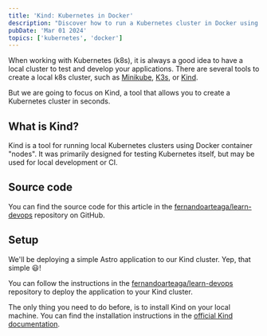 ```yaml
---
title: 'Kind: Kubernetes in Docker'
description: "Discover how to run a Kubernetes cluster in Docker using Kind, a tool that allows you to create a Kubernetes cluster in seconds."
pubDate: 'Mar 01 2024'
topics: ['kubernetes', 'docker']
---
```


When working with Kubernetes (k8s), it is always a good idea to have a local cluster to test and develop your applications.
There are several tools to create a local k8s cluster, such as [Minikube](https://minikube.sigs.k8s.io/docs/), [K3s](https://k3s.io/), or [Kind](https://kind.sigs.k8s.io/).

But we are going to focus on Kind, a tool that allows you to create a Kubernetes cluster in seconds.

## What is Kind?

Kind is a tool for running local Kubernetes clusters using Docker container "nodes". It was primarily designed for
testing Kubernetes itself, but may be used for local development or CI.

## Source code

You can find the source code for this article in the [fernandoarteaga/learn-devops](https://github.com/FernandoArteaga/learn-devops) repository on GitHub.

<div class="flex justify-center">
  <ProjectCard project={{
      name: 'learn-devops',
      description: 'DevOps examples and hand-ons.',
      highlights: ['devops', 'kubernetes', 'docker', 'helm', 'terraform', 'CI/CD'],
      repository: 'https://github.com/FernandoArteaga/learn-devops'
    }}
  />
</div>

## Setup

We'll be deploying a simple Astro application to our Kind cluster. Yep, that simple 😃!

You can follow the instructions in the [fernandoarteaga/learn-devops](https://github.com/FernandoArteaga/learn-devops/blob/main/kubernetes/README.md) repository to deploy the application to your Kind cluster.

The only thing you need to do before, is to install Kind on your local machine. You can find the installation instructions in the [official Kind documentation](https://kind.sigs.k8s.io/docs/user/quick-start/#installation).
